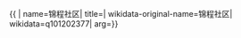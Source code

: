{{ {{{1|PRC admin/showdata}}}|
name=锦程社区|
title=|
wikidata-original-name=锦程社区|
wikidata=q101202377|
arg={{{arg|}}}}}